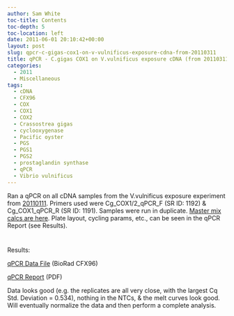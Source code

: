 ```yaml
---
author: Sam White
toc-title: Contents
toc-depth: 5
toc-location: left
date: 2011-06-01 20:10:42+00:00
layout: post
slug: qpcr-c-gigas-cox1-on-v-vulnificus-exposure-cdna-from-20110311
title: qPCR - C.gigas COX1 on V.vulnificus exposure cDNA (from 20110311)
categories:
  - 2011
  - Miscellaneous
tags:
  - cDNA
  - CFX96
  - COX
  - COX1
  - COX2
  - Crassostrea gigas
  - cyclooxygenase
  - Pacific oyster
  - PGS
  - PGS1
  - PGS2
  - prostaglandin synthase
  - qPCR
  - Vibrio vulnificus
---
```


Ran a qPCR on all cDNA samples from the V.vulnificus exposure experiment from [20110111](/Sam%27s+Working+Notebook+Jan+2011+-+March+2011#sjw20110111). Primers used were Cg_COX1/2_qPCR_F (SR ID: 1192) & Cg_COX1_qPCR_R (SR ID: 1191). Samples were run in duplicate. [Master mix calcs are here](https://eagle.fish.washington.edu/Arabidopsis/Notebook%20Workup%20Files/20110601-01.jpg). Plate layout, cycling params, etc., can be seen in the qPCR Report (see Results).



# 



Results:

[qPCR Data File](https://eagle.fish.washington.edu/Arabidopsis/qPCR/CFX96/Roberts%20Lab_2011-06-01%2016-05-45_CC009827.pcrd) (BioRad CFX96)

[qPCR Report](https://eagle.fish.washington.edu/Arabidopsis/qPCR/CFX96/Roberts%20Lab_2011-06-01%2016-05-45_CC009827.pdf) (PDF)

Data looks good (e.g. the replicates are all very close, with the largest Cq Std. Deviation = 0.534), nothing in the NTCs, & the melt curves look good. Will eventually normalize the data and then perform a complete analysis.
